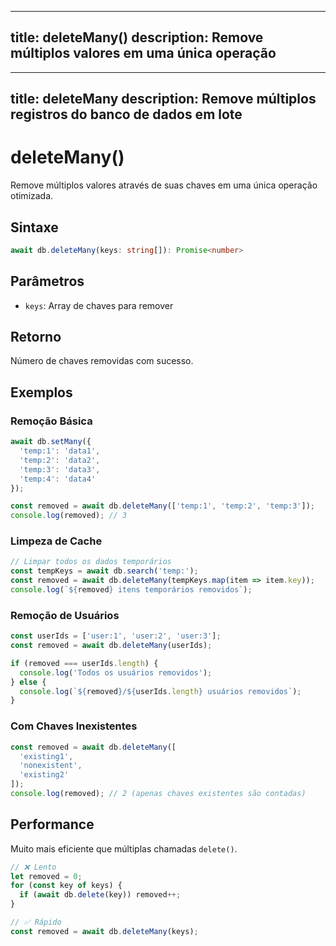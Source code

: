 
---
title: deleteMany()
description: Remove múltiplos valores em uma única operação
---

---
title: deleteMany
description: Remove múltiplos registros do banco de dados em lote
---

# deleteMany()

Remove múltiplos valores através de suas chaves em uma única operação otimizada.

## Sintaxe

```typescript
await db.deleteMany(keys: string[]): Promise<number>
```

## Parâmetros

- `keys`: Array de chaves para remover

## Retorno

Número de chaves removidas com sucesso.

## Exemplos

### Remoção Básica
```javascript
await db.setMany({
  'temp:1': 'data1',
  'temp:2': 'data2',
  'temp:3': 'data3',
  'temp:4': 'data4'
});

const removed = await db.deleteMany(['temp:1', 'temp:2', 'temp:3']);
console.log(removed); // 3
```

### Limpeza de Cache
```javascript
// Limpar todos os dados temporários
const tempKeys = await db.search('temp:');
const removed = await db.deleteMany(tempKeys.map(item => item.key));
console.log(`${removed} itens temporários removidos`);
```

### Remoção de Usuários
```javascript
const userIds = ['user:1', 'user:2', 'user:3'];
const removed = await db.deleteMany(userIds);

if (removed === userIds.length) {
  console.log('Todos os usuários removidos');
} else {
  console.log(`${removed}/${userIds.length} usuários removidos`);
}
```

### Com Chaves Inexistentes
```javascript
const removed = await db.deleteMany([
  'existing1',
  'nonexistent',
  'existing2'
]);
console.log(removed); // 2 (apenas chaves existentes são contadas)
```

## Performance

Muito mais eficiente que múltiplas chamadas `delete()`.

```javascript
// ❌ Lento
let removed = 0;
for (const key of keys) {
  if (await db.delete(key)) removed++;
}

// ✅ Rápido
const removed = await db.deleteMany(keys);
```

